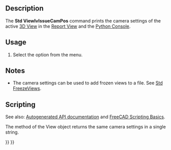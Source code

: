<languages/>
<translate>

<!--T:12-->
{{Docnav
|[[Std_ViewIvStereoOff|ViewIvStereoOff]]
|[[Std_ViewZoomIn|ViewZoomIn]]
|[[Std_View_Menu|Std View Menu]]
|IconL=Std_ViewIvStereoOff.svg
|IconR=Std_ViewZoomIn.svg
|IconC=Freecad.svg
}}

<!--T:8-->
{{GuiCommand
|Name=Std ViewIvIssueCamPos
|MenuLocation=View → Stereo → Issue Camera Position
|Workbenches=All
|SeeAlso=[[Std_FreezeViews|Std FreezeViews]]
}}

==Description== <!--T:2-->

<!--T:3-->
The '''Std ViewIvIssueCamPos''' command prints the camera settings of the active [[3D_View|3D View]] in the [[Report_View|Report View]] and the [[Python_Console|Python Console]].

</translate>
{{Code|code=   OrthographicCamera {   viewportMapping ADJUST_CAMERA   position 57.73505 -57.73502 57.735027   orientation 0.74290609 0.30772209 0.59447283  1.2171158   nearDistance 81.588844   farDistance 109.60551   aspectRatio 1   focalDistance 100   height 100  } 
}}
<translate>
<!--T:13-->
{{Caption|Example output: camera settings after changing to [[Std_ViewIsometric|isometric view]] in a new document}}

==Usage== <!--T:9-->

<!--T:10-->
# Select the {{MenuCommand|View → Stereo → [[Image:Std_ViewIvIssueCamPos.svg|16px]] Issue Camera Position}} option from the menu.

==Notes== <!--T:14-->

<!--T:15-->
* The camera settings can be used to add frozen views to a {{FileName|*.cam}} file. See [[Std_FreezeViews|Std FreezeViews]].

==Scripting== <!--T:16-->

<!--T:17-->
See also: [https://freecad.github.io/SourceDoc/ Autogenerated API documentation] and [[FreeCAD_Scripting_Basics|FreeCAD Scripting Basics]].

<!--T:18-->
The {{incode|getCamera}} method of the View object returns the same camera settings in a single string.

</translate>
{{Code|code=
import FreeCADGui

view = FreeCADGui.ActiveDocument.ActiveView
view.getCamera()
}}
<translate>


<!--T:19-->
{{Docnav
|[[Std_ViewIvStereoOff|ViewIvStereoOff]]
|[[Std_ViewZoomIn|ViewZoomIn]]
|[[Std_View_Menu|Std View Menu]]
|IconL=Std_ViewIvStereoOff.svg
|IconR=Std_ViewZoomIn.svg
|IconC=Freecad.svg
}}

</translate>
{{Std_Base_navi{{#translation:}}}}
{{Userdocnavi{{#translation:}}}}